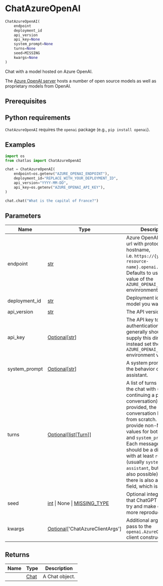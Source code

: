 # ChatAzureOpenAI { #chatlas.ChatAzureOpenAI }

```python
ChatAzureOpenAI(
    endpoint
    deployment_id
    api_version
    api_key=None
    system_prompt=None
    turns=None
    seed=MISSING
    kwargs=None
)
```

Chat with a model hosted on Azure OpenAI.

The [Azure OpenAI server](https://azure.microsoft.com/en-us/products/ai-services/openai-service)
hosts a number of open source models as well as proprietary models
from OpenAI.

## Prerequisites {.doc-section .doc-section-prerequisites}


::: {.callout-note}
## Python requirements

`ChatAzureOpenAI` requires the `openai` package (e.g., `pip install openai`).
:::

## Examples {.doc-section .doc-section-examples}

```python
import os
from chatlas import ChatAzureOpenAI

chat = ChatAzureOpenAI(
    endpoint=os.getenv("AZURE_OPENAI_ENDPOINT"),
    deployment_id="REPLACE_WITH_YOUR_DEPLOYMENT_ID",
    api_version="YYYY-MM-DD",
    api_key=os.getenv("AZURE_OPENAI_API_KEY"),
)

chat.chat("What is the capital of France?")
```

## Parameters {.doc-section .doc-section-parameters}

| Name          | Type                                                                            | Description                                                                                                                                                                                                                                                                                                                                                                                                               | Default    |
|---------------|---------------------------------------------------------------------------------|---------------------------------------------------------------------------------------------------------------------------------------------------------------------------------------------------------------------------------------------------------------------------------------------------------------------------------------------------------------------------------------------------------------------------|------------|
| endpoint      | [str](`str`)                                                                    | Azure OpenAI endpoint url with protocol and hostname, i.e. `https://{your-resource-name}.openai.azure.com`. Defaults to using the value of the `AZURE_OPENAI_ENDPOINT` envinronment variable.                                                                                                                                                                                                                             | _required_ |
| deployment_id | [str](`str`)                                                                    | Deployment id for the model you want to use.                                                                                                                                                                                                                                                                                                                                                                              | _required_ |
| api_version   | [str](`str`)                                                                    | The API version to use.                                                                                                                                                                                                                                                                                                                                                                                                   | _required_ |
| api_key       | [Optional](`typing.Optional`)\[[str](`str`)\]                                   | The API key to use for authentication. You generally should not supply this directly, but instead set the `AZURE_OPENAI_API_KEY` environment variable.                                                                                                                                                                                                                                                                    | `None`     |
| system_prompt | [Optional](`typing.Optional`)\[[str](`str`)\]                                   | A system prompt to set the behavior of the assistant.                                                                                                                                                                                                                                                                                                                                                                     | `None`     |
| turns         | [Optional](`typing.Optional`)\[[list](`list`)\[[Turn](`chatlas._turn.Turn`)\]\] | A list of turns to start the chat with (i.e., continuing a previous conversation). If not provided, the conversation begins from scratch. Do not provide non-None values for both `turns` and `system_prompt`. Each message in the list should be a dictionary with at least `role` (usually `system`, `user`, or `assistant`, but `tool` is also possible). Normally there is also a `content` field, which is a string. | `None`     |
| seed          | [int](`int`) \| None \| [MISSING_TYPE](`chatlas.types.MISSING_TYPE`)            | Optional integer seed that ChatGPT uses to try and make output more reproducible.                                                                                                                                                                                                                                                                                                                                         | `MISSING`  |
| kwargs        | [Optional](`typing.Optional`)\[\'ChatAzureClientArgs\'\]                        | Additional arguments to pass to the `openai.AzureOpenAI()` client constructor.                                                                                                                                                                                                                                                                                                                                            | `None`     |

## Returns {.doc-section .doc-section-returns}

| Name   | Type                         | Description    |
|--------|------------------------------|----------------|
|        | [Chat](`chatlas._chat.Chat`) | A Chat object. |